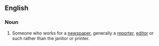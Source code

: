 ==English==

===Noun===
{{en-noun|pl=newspapermen}}

# Someone who works for a [[newspaper]], generally a [[reporter]], [[editor]] or such rather than the janitor or printer.